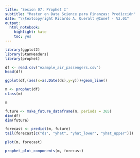 ```yaml
---
title: 'Sesion 07: Prophet I'
subtitle: "Master en Data Science para Finanzas: Predicción"
date: "\\textcopyright Ricardo A. Queralt @Cunef - V2.01"
output:
  html_notebook:
    highlight: kate
    toc: yes
---
```


```r
library(ggplot2)
library(StanHeaders)
library(prophet)
```



```r
df <- read.csv("example_air_passengers.csv")
head(df)
```

```r
ggplot(df,(aes(x=as.Date(ds),y=y)))+geom_line()
```


```r
m <- prophet(df)
class(m)

```

```r

m
```


```r
future <- make_future_dataframe(m, periods = 365)
dim(df)
dim(future)
```

```r
forecast <- predict(m, future)
tail(forecast[c("ds", "yhat", "yhat_lower", "yhat_upper")])
```



```r
plot(m, forecast)
```



```r
prophet_plot_components(m, forecast)
```

